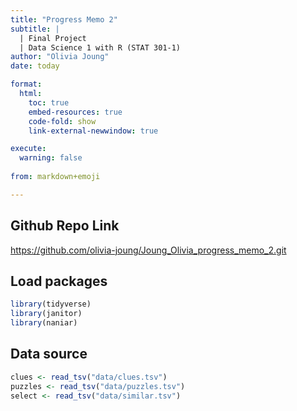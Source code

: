 ```yaml
---
title: "Progress Memo 2"
subtitle: |
  | Final Project 
  | Data Science 1 with R (STAT 301-1)
author: "Olivia Joung"
date: today

format:
  html:
    toc: true
    embed-resources: true
    code-fold: show
    link-external-newwindow: true

execute:
  warning: false
  
from: markdown+emoji 

---
```

::: {.callout-tip icon=false}

## Github Repo Link

[https://github.com/olivia-joung/Joung_Olivia_progress_memo_2.git](https://github.com/olivia-joung/Joung_Olivia_progress_memo_2.git)

:::

## Load packages
```r
library(tidyverse)
library(janitor)
library(naniar)
```

## Data source
```r
clues <- read_tsv("data/clues.tsv")
puzzles <- read_tsv("data/puzzles.tsv")
select <- read_tsv("data/similar.tsv")
```
